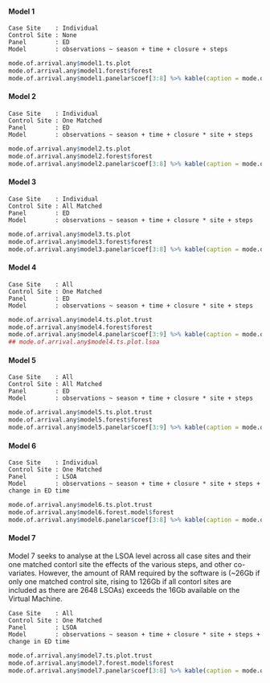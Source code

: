 #### Model 1
`Case Site    : Individual`\
`Control Site : None`\
`Panel        : ED`\
`Model        : observations ~ season + time + closure + steps`\

```r
mode.of.arrival.any$model1.ts.plot
mode.of.arrival.any$model1.forest$forest
mode.of.arrival.any$model1.panelar$coef[3:8] %>% kable(caption = mode.of.arrival.any$model1.panelar$caption)
```

#### Model 2

`Case Site    : Individual`\
`Control Site : One Matched`\
`Panel        : ED`\
`Model        : observations ~ season + time + closure * site + steps`\

```r
mode.of.arrival.any$model2.ts.plot
mode.of.arrival.any$model2.forest$forest
mode.of.arrival.any$model2.panelar$coef[3:8] %>% kable(caption = mode.of.arrival.any$model2.panelar$caption)
```

#### Model 3

`Case Site    : Individual`\
`Control Site : All Matched`\
`Panel        : ED`\
`Model        : observations ~ season + time + closure * site + steps`\

```r
mode.of.arrival.any$model3.ts.plot
mode.of.arrival.any$model3.forest$forest
mode.of.arrival.any$model3.panelar$coef[3:8] %>% kable(caption = mode.of.arrival.any$model3.panelar$caption)
```

#### Model 4

`Case Site    : All`\
`Control Site : One Matched`\
`Panel        : ED`\
`Model        : observations ~ season + time + closure * site + steps`\

```r
mode.of.arrival.any$model4.ts.plot.trust
mode.of.arrival.any$model4.forest$forest
mode.of.arrival.any$model4.panelar$coef[3:9] %>% kable(caption = mode.of.arrival.any$model4.panelar$caption)
## mode.of.arrival.any$model4.ts.plot.lsoa
```

#### Model 5

`Case Site    : All`\
`Control Site : All Matched`\
`Panel        : ED`\
`Model        : observations ~ season + time + closure * site + steps`\


```r
mode.of.arrival.any$model5.ts.plot.trust
mode.of.arrival.any$model5.forest$forest
mode.of.arrival.any$model5.panelar$coef[3:9] %>% kable(caption = mode.of.arrival.any$model5.panelar$caption)
```

#### Model 6

`Case Site    : Individual`\
`Control Site : One Matched`\
`Panel        : LSOA`\
`Model        : observations ~ season + time + closure * site + steps + change in ED time`\

```r
mode.of.arrival.any$model6.ts.plot.trust
mode.of.arrival.any$model6.forest.model$forest
mode.of.arrival.any$model6.panelar$coef[3:8] %>% kable(caption = mode.of.arrival.any$model6.panelar$caption)
```

#### Model 7

Model 7 seeks to analyse at the LSOA level across all case sites and their one matched contorl site the effects of the various steps, and other co-variates.  However, the amount of RAM required by the software is (~26Gb if only one matched control site, rising to 126Gb if all contorl sites are included as there are 2648 LSOAs) exceeds the 16Gb available on the Virtual Machine.

`Case Site    : All`\
`Control Site : One Matched`\
`Panel        : LSOA`\
`Model        : observations ~ season + time + closure * site + steps + change in ED time`\

```r
mode.of.arrival.any$model7.ts.plot.trust
mode.of.arrival.any$model7.forest.model$forest
mode.of.arrival.any$model7.panelar$coef[3:8] %>% kable(caption = mode.of.arrival.any$model7.panelar$caption)
```
